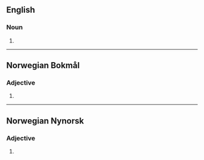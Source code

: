 ==English==

===Noun===
{{head|en|misspelling}}

# {{misspelling of|en|siege}}

----

==Norwegian Bokmål==

===Adjective===
{{head|nb|adjective form}}

# {{inflection of|nb|seig||def:sg//p}}

----

==Norwegian Nynorsk==

===Adjective===
{{nn-adj-form}}

# {{inflection of|nn|seig||def:sg//p}}